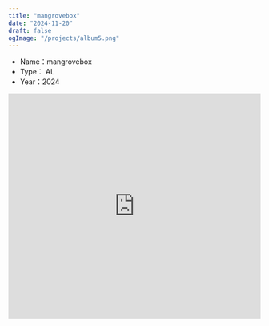 ```yaml
---
title: "mangrovebox"
date: "2024-11-20"
draft: false
ogImage: "/projects/album5.png"
---
```



<Callout type="info">
  <ul>
    <li>Name：mangrovebox</li>
    <li>Type： AL</li>
    <li>Year：2024</li>
  </ul>
</Callout>

<iframe
  width="100%"
  height="450"
  scrolling="no"
  frameborder="no"
  allow="autoplay"
  src="https://w.soundcloud.com/player/?url=https%3A//api.soundcloud.com/playlists/1910090531&color=%23ff5500&auto_play=false&hide_related=false&show_comments=true&show_user=true&show_reposts=false&show_teaser=true"
></iframe>

